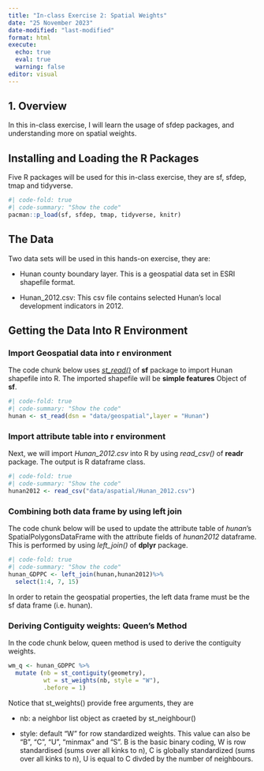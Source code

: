 ```yaml
---
title: "In-class Exercise 2: Spatial Weights"
date: "25 November 2023"
date-modified: "last-modified"
format: html
execute:
  echo: true
  eval: true
  warning: false
editor: visual
---
```


## **1. Overview**

In this in-class exercise, I will learn the usage of sfdep packages, and understanding more on spatial weights.

## **Installing and Loading the R Packages**

Five R packages will be used for this in-class exercise, they are sf, sfdep, tmap and tidyverse.

```r
#| code-fold: true
#| code-summary: "Show the code" 
pacman::p_load(sf, sfdep, tmap, tidyverse, knitr)
```

## **The Data**

Two data sets will be used in this hands-on exercise, they are:

-   Hunan county boundary layer. This is a geospatial data set in ESRI shapefile format.

-   Hunan_2012.csv: This csv file contains selected Hunan's local development indicators in 2012.

## **Getting the Data Into R Environment**

### **Import Geospatial data into r environment**

The code chunk below uses [*st_read()*](https://r-spatial.github.io/sf/reference/st_read.html) of **sf** package to import Hunan shapefile into R. The imported shapefile will be **simple features** Object of **sf**.

```r
#| code-fold: true
#| code-summary: "Show the code" 
hunan <- st_read(dsn = "data/geospatial",layer = "Hunan")
```

### **Import attribute table into r environment**

Next, we will import *Hunan_2012.csv* into R by using *read_csv()* of **readr** package. The output is R dataframe class.

```r
#| code-fold: true
#| code-summary: "Show the code" 
hunan2012 <- read_csv("data/aspatial/Hunan_2012.csv")
```

### **Combining both data frame by using left join**

The code chunk below will be used to update the attribute table of *hunan*'s SpatialPolygonsDataFrame with the attribute fields of *hunan2012* dataframe. This is performed by using *left_join()* of **dplyr** package.

```r
#| code-fold: true
#| code-summary: "Show the code" 
hunan_GDPPC <- left_join(hunan,hunan2012)%>%
  select(1:4, 7, 15)
```

In order to retain the geospatial properties, the left data frame must be the sf data frame (i.e. hunan).

### **Deriving Contiguity weights: Queen's Method**

In the code chunk below, queen method is used to derive the contiguity weights.

```r

wm_q <- hunan_GDPPC %>%
  mutate (nb = st_contiguity(geometry),
          wt = st_weights(nb, style = "W"),
          .before = 1)
```

Notice that st_weights() provide free arguments, they are

-   nb: a neighbor list object as craeted by st_neighbour()

-   style: default "W" for row standardized weights. This value can also be "B", "C", "U", "minmax" and "S". B is the basic binary coding, W is row standardised (sums over all kinks to n), C is globally standardized (sums over all kinks to n), U is equal to C divded by the number of neighbours.
